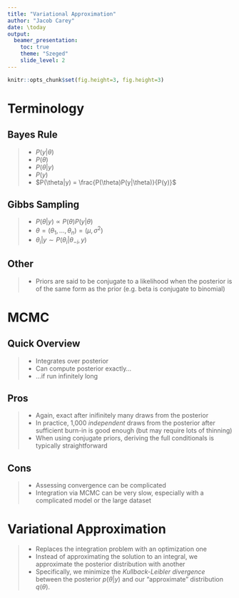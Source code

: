 ```yaml
---
title: "Variational Approximation"
author: "Jacob Carey"
date: \today
output: 
  beamer_presentation:
    toc: true
    theme: "Szeged"
    slide_level: 2
---
```


```r
knitr::opts_chunk$set(fig.height=3, fig.height=3)
```

# Terminology

## Bayes Rule

>- $P(y|\theta)$
>- $P(\theta)$
>- $P(\theta|y)$
>- $P(y)$
>- $P(\theta|y) = \frac{P(\theta)P(y|\theta)}{P(y)}$

## Gibbs Sampling

>- $P(\theta|y) \propto P(\theta)P(y|\theta)$
>- $\theta = (\theta_1, ..., \theta_n) = (\mu, \sigma^2)$
>- $\theta_i|y \sim P(\theta_i | \theta_{-i}, y)$

## Other

>- Priors are said to be conjugate to a likelihood when the posterior is of the same form as the prior (e.g. beta is conjugate to binomial)

# MCMC

## Quick Overview

>- Integrates over posterior 
>- Can compute posterior exactly...
>- ...if run infinitely long

## Pros

>- Again, exact after inifinitely many draws from the posterior
>- In practice, 1,000 *independent* draws from the posterior after sufficient burn-in is good enough (but may require lots of thinning)
>- When using conjugate priors, deriving the full conditionals is typically straightforward

## Cons

>- Assessing convergence can be complicated
>- Integration via MCMC can be very slow, especially with a complicated model or the large dataset

# Variational Approximation

>- Replaces the integration problem with an optimization one
>- Instead of approximating the solution to an integral, we approximate the posterior distribution with another
>- Specifically, we minimize the *Kullback-Leibler divergence* between the posterior $p(\theta|y)$ and our "approximate" distribution $q(\theta)$.

## 
